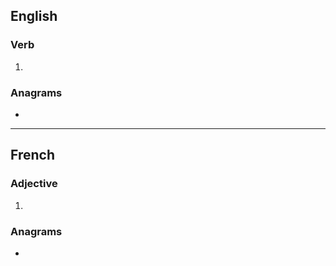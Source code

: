 ==English==

===Verb===
{{head|en|verb form}}

# {{en-third-person singular of|atone}}

===Anagrams===
* {{anagrams|en|a=aenost|Easton|Seaton|astone|sonate}}

----

==French==

===Adjective===
{{head|fr|adjective form}}

# {{plural of|fr|atone}}

===Anagrams===
* {{l|fr|sonate}}